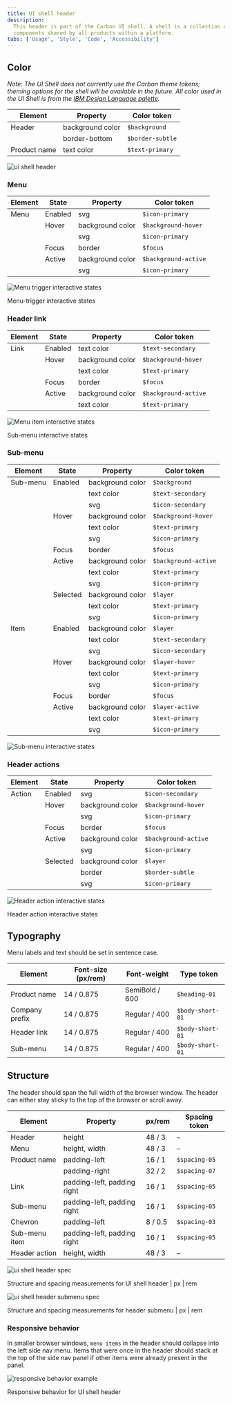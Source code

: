 ```yaml
---
title: UI shell header
description:
  This header is part of the Carbon UI shell. A shell is a collection of
  components shared by all products within a platform.
tabs: ['Usage', 'Style', 'Code', 'Accessibility']
---
```


## Color

_Note: The UI Shell does not currently use the Carbon theme tokens; theming
options for the shell will be available in the future. All color used in the UI
Shell is from the
[IBM Design Language palette](https://www.ibm.com/design/language/elements/color#specifications)._

| Element      | Property         | Color token      |
| ------------ | ---------------- | ---------------- |
| Header       | background color | `$background`    |
|              | border-bottom    | `$border-subtle` |
| Product name | text color       | `$text-primary ` |

![ui shell header](images/header-style-1.png)

### Menu

| Element | State   | Property         | Color token          |
| ------- | ------- | ---------------- | -------------------- |
| Menu    | Enabled | svg              | `$icon-primary`      |
|         | Hover   | background color | `$background-hover`  |
|         |         | svg              | `$icon-primary`      |
|         | Focus   | border           | `$focus`             |
|         | Active  | background color | `$background-active` |
|         |         | svg              | `$icon-primary`      |

<Row>
<Column colLg={8}>

![Menu trigger interactive states](images/header-style-5.png)

<Caption>Menu-trigger interactive states</Caption>

</Column>
</Row>

### Header link

| Element | State   | Property         | Color token          |
| ------- | ------- | ---------------- | -------------------- |
| Link    | Enabled | text color       | `$text-secondary`    |
|         | Hover   | background color | `$background-hover`  |
|         |         | text color       | `$text-primary`      |
|         | Focus   | border           | `$focus`             |
|         | Active  | background color | `$background-active` |
|         |         | text color       | `$text-primary`      |

<Row>
<Column colLg={8}>

![Menu item interactive states](images/header-style-6.png)

<Caption>Sub-menu interactive states</Caption>

</Column>
</Row>

### Sub-menu

| Element  | State    | Property         | Color token          |
| -------- | -------- | ---------------- | -------------------- |
| Sub-menu | Enabled  | background color | `$background`        |
|          |          | text color       | `$text-secondary`    |
|          |          | svg              | `$icon-secondary`    |
|          | Hover    | background color | `$background-hover`  |
|          |          | text color       | `$text-primary`      |
|          |          | svg              | `$icon-primary`      |
|          | Focus    | border           | `$focus`             |
|          | Active   | background color | `$background-active` |
|          |          | text color       | `$text-primary`      |
|          |          | svg              | `$icon-primary`      |
|          | Selected | background color | `$layer`             |
|          |          | text color       | `$text-primary`      |
|          |          | svg              | `$icon-primary`      |
| Item     | Enabled  | background color | `$layer`             |
|          |          | text color       | `$text-secondary`    |
|          |          | svg              | `$icon-secondary`    |
|          | Hover    | background color | `$layer-hover`       |
|          |          | text color       | `$text-primary`      |
|          |          | svg              | `$icon-primary`      |
|          | Focus    | border           | `$focus`             |
|          | Active   | background color | `$layer-active`      |
|          |          | text color       | `$text-primary`      |
|          |          | svg              | `$icon-primary`      |

![Sub-menu interactive states](images/header-style-7.png)

<Caption></Caption>

### Header actions

| Element | State    | Property         | Color token          |
| ------- | -------- | ---------------- | -------------------- |
| Action  | Enabled  | svg              | `$icon-secondary`    |
|         | Hover    | background color | `$background-hover`  |
|         |          | svg              | `$icon-primary`      |
|         | Focus    | border           | `$focus`             |
|         | Active   | background color | `$background-active` |
|         |          | svg              | `$icon-primary`      |
|         | Selected | background color | `$layer`             |
|         |          | border           | `$border-subtle`     |
|         |          | svg              | `$icon-primary`      |

<Row>
<Column colLg={8}>

![Header action interactive states](images/header-style-8.png)

<Caption>Header action interactive states</Caption>

</Column>
</Row>

## Typography

Menu labels and text should be set in sentence case.

| Element        | Font-size (px/rem) | Font-weight    | Type token       |
| -------------- | ------------------ | -------------- | ---------------- |
| Product name   | 14 / 0.875         | SemiBold / 600 | `$heading-01`    |
| Company prefix | 14 / 0.875         | Regular / 400  | `$body-short-01` |
| Header link    | 14 / 0.875         | Regular / 400  | `$body-short-01` |
| Sub-menu       | 14 / 0.875         | Regular / 400  | `$body-short-01` |

## Structure

The header should span the full width of the browser window. The header can
either stay sticky to the top of the browser or scroll away.

| Element       | Property                    | px/rem  | Spacing token |
| ------------- | --------------------------- | ------- | ------------- |
| Header        | height                      | 48 / 3  | –             |
| Menu          | height, width               | 48 / 3  | –             |
| Product name  | padding-left                | 16 / 1  | `$spacing-05` |
|               | padding-right               | 32 / 2  | `$spacing-07` |
| Link          | padding-left, padding right | 16 / 1  | `$spacing-05` |
| Sub-menu      | padding-left, padding right | 16 / 1  | `$spacing-05` |
| Chevron       | padding-left                | 8 / 0.5 | `$spacing-03` |
| Sub-menu item | padding-left, padding right | 16 / 1  | `$spacing-05` |
| Header action | height, width               | 48 / 3  | –             |

![ui shell header spec](images/header-style-2.png)

<Caption>
  Structure and spacing measurements for UI shell header | px | rem
</Caption>

![ui shell header submenu spec](images/header-style-3.png)

<Caption>
  Structure and spacing measurements for header submenu | px | rem
</Caption>

### Responsive behavior

In smaller browser windows, `menu items` in the header should collapse into the
left side nav menu. Items that were once in the header should stack at the top
of the side nav panel if other items were already present in the panel.

![responsive behavior example](images/header-style-4.png)

<Caption>Responsive behavior for UI shell header</Caption>
